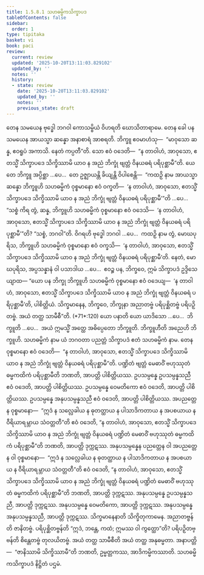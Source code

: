 ```yaml
---
title: 1.5.8.1 သဟဓမ္မိကသိက္ခာပဒ
tableOfContents: false
sidebar:
  order: 1
type: tipitaka
basket: vi
book: paci
review:
  current: review
  updated: '2025-10-20T13:11:03.829102'
  updated_by: ''
  notes: ''
  history:
  - state: review
    date: '2025-10-20T13:11:03.829102'
    updated_by: ''
    notes: ''
    previous_state: draft
---
```



<DynamicBreadcrumb />


<ReviewStatus review={frontmatter.review} showDetails={true} />

<HypothesisAnnotation frontmatter={frontmatter} />

<Division number="433" book="paci" e="ch" v="2" p="185">

<Paragraph number="1302" book="paci">
တေန သမယေန ဗုဒ္ဓေါ ဘဂဝါ ကောသမ္ဗိယံ ဝိဟရတိ ဃောသိတာရာမေ. တေန ခေါ ပန သမယေန အာယသ္မာ ဆန္နော အနာစာရံ အာစရတိ. ဘိက္ခူ ဧဝမာဟံသု—  “မာဝုသော ဆန္န, ဧဝရူပံ အကာသိ. နေတံ ကပ္ပတီ”တိ. သော ဧဝံ ဝဒေတိ—  “န တာဝါဟံ, အာဝုသော, ဧတသ္မိံ သိက္ခာပဒေ သိက္ခိဿာမိ ယာဝ န အညံ ဘိက္ခုံ ဗျတ္တံ ဝိနယဓရံ ပရိပုစ္ဆာမီ”တိ.
</Paragraph>

<Paragraph number="1303" book="paci">
ယေ တေ ဘိက္ခူ အပ္ပိစ္ဆာ …ပေ…  တေ ဥဇ္ဈာယန္တိ ခိယျန္တိ ဝိပါစေန္တိ—  “ကထဉှိ နာမ အာယသ္မာ ဆန္နော ဘိက္ခူဟိ သဟဓမ္မိကံ ဝုစ္စမာနော ဧဝံ ဝက္ခတိ—  ‘န တာဝါဟံ, အာဝုသော, ဧတသ္မိံ သိက္ခာပဒေ သိက္ခိဿာမိ ယာဝ န အညံ ဘိက္ခုံ ဗျတ္တံ ဝိနယဓရံ ပရိပုစ္ဆာမီ’”တိ …ပေ…  “သစ္စံ ကိရ တွံ, ဆန္န, ဘိက္ခူဟိ သဟဓမ္မိကံ ဝုစ္စမာနော ဧဝံ ဝဒေသိ—  ‘န တာဝါဟံ, အာဝုသော, ဧတသ္မိံ သိက္ခာပဒေ သိက္ခိဿာမိ ယာဝ န အညံ ဘိက္ခုံ ဗျတ္တံ ဝိနယဓရံ ပရိပုစ္ဆာမီ’”တိ? “သစ္စံ, ဘဂဝါ”တိ. ဝိဂရဟိ ဗုဒ္ဓေါ ဘဂဝါ …ပေ…  ကထဉှိ နာမ တွံ, မောဃပုရိသ, ဘိက္ခူဟိ သဟဓမ္မိကံ ဝုစ္စမာနော ဧဝံ ဝက္ခသိ—  ‘န တာဝါဟံ, အာဝုသော, ဧတသ္မိံ သိက္ခာပဒေ သိက္ခိဿာမိ ယာဝ န အညံ ဘိက္ခုံ ဗျတ္တံ ဝိနယဓရံ ပရိပုစ္ဆာမီ’တိ. နေတံ, မောဃပုရိသ, အပ္ပသန္နာနံ ဝါ ပသာဒါယ …ပေ…  ဧဝဉ္စ ပန, ဘိက္ခဝေ, ဣမံ သိက္ခာပဒံ ဥဒ္ဒိသေယျာထ—
</Paragraph>

</Division>
<Division number="434" book="paci" e="ch" v="2" p="186">

<Paragraph number="1304" book="paci">
<Emphasis>“ယော ပန ဘိက္ခု ဘိက္ခူဟိ သဟဓမ္မိကံ ဝုစ္စမာနော ဧဝံ ဝဒေယျ—  ‘န တာဝါဟံ, အာဝုသော, ဧတသ္မိံ သိက္ခာပဒေ သိက္ခိဿာမိ ယာဝ န အညံ ဘိက္ခုံ ဗျတ္တံ ဝိနယဓရံ ပရိပုစ္ဆာမီ’တိ, ပါစိတ္တိယံ. သိက္ခမာနေန, ဘိက္ခဝေ, ဘိက္ခုနာ အညာတဗ္ဗံ ပရိပုစ္ဆိတဗ္ဗံ ပရိပဉှိတဗ္ဗံ. အယံ တတ္ထ သာမီစီ”</Emphasis>တိ. (*71*:<Emphasis>120</Emphasis>)
</Paragraph>

</Division>
<Division number="435" book="paci" e="ch" v="2" p="186">

<Paragraph number="1305" book="paci">
<Emphasis>ယော ပနာ</Emphasis>တိ ယော ယာဒိသော …ပေ…  <Emphasis>ဘိက္ခူ</Emphasis>တိ …ပေ…  အယံ ဣမသ္မိံ အတ္ထေ အဓိပ္ပေတော ဘိက္ခူတိ.
</Paragraph>

<Paragraph number="1306" book="paci">
<Emphasis>ဘိက္ခူဟီ</Emphasis>တိ အညေဟိ ဘိက္ခူဟိ.
</Paragraph>

<Paragraph number="1307" book="paci">
<Emphasis>သဟဓမ္မိကံ</Emphasis> နာမ ယံ ဘဂဝတာ ပညတ္တံ သိက္ခာပဒံ ဧတံ သဟဓမ္မိကံ နာမ. တေန ဝုစ္စမာနော ဧဝံ ဝဒေတိ—  “န တာဝါဟံ, အာဝုသော, ဧတသ္မိံ သိက္ခာပဒေ သိက္ခိဿာမိ ယာဝ န အညံ ဘိက္ခုံ ဗျတ္တံ ဝိနယဓရံ ပရိပုစ္ဆာမီ”တိ. ပဏ္ဍိတံ ဗျတ္တံ မေဓာဝိံ ဗဟုဿုတံ ဓမ္မကထိကံ ပရိပုစ္ဆာမီတိ ဘဏတိ, အာပတ္တိ ပါစိတ္တိယဿ.
</Paragraph>

</Division>
<Division number="436" book="paci" e="ch" v="2" p="187">

<Paragraph number="1308" book="paci">
ဥပသမ္ပန္နေ ဥပသမ္ပန္နသညီ ဧဝံ ဝဒေတိ, အာပတ္တိ ပါစိတ္တိယဿ. ဥပသမ္ပန္နေ ဝေမတိကော ဧဝံ ဝဒေတိ, အာပတ္တိ ပါစိတ္တိယဿ. ဥပသမ္ပန္နေ အနုပသမ္ပန္နသညီ ဧဝံ ဝဒေတိ, အာပတ္တိ ပါစိတ္တိယဿ.
</Paragraph>

<Paragraph number="1309" book="paci">
အပညတ္တေန ဝုစ္စမာနော—  “ဣဒံ န သလ္လေခါယ န ဓုတတ္ထာယ န ပါသာဒိကတာယ န အပစယာယ န ဝီရိယာရမ္ဘာယ သံဝတ္တတီ”တိ ဧဝံ ဝဒေတိ, “န တာဝါဟံ, အာဝုသော, ဧတသ္မိံ သိက္ခာပဒေ သိက္ခိဿာမိ ယာဝ န အညံ ဘိက္ခုံ ဗျတ္တံ ဝိနယဓရံ ပဏ္ဍိတံ မေဓာဝိံ ဗဟုဿုတံ ဓမ္မကထိကံ ပရိပုစ္ဆာမီ”တိ ဘဏတိ, အာပတ္တိ ဒုက္ကဋဿ.
</Paragraph>

<Paragraph number="1310" book="paci">
အနုပသမ္ပန္နေန ပညတ္တေန ဝါ အပညတ္တေန ဝါ ဝုစ္စမာနော—  “ဣဒံ န သလ္လေခါယ န ဓုတတ္ထာယ န ပါသာဒိကတာယ န အပစယာယ န ဝီရိယာရမ္ဘာယ သံဝတ္တတီ”တိ ဧဝံ ဝဒေတိ, “န တာဝါဟံ, အာဝုသော, ဧတသ္မိံ သိက္ခာပဒေ သိက္ခိဿာမိ ယာဝ န အညံ ဘိက္ခုံ ဗျတ္တံ ဝိနယဓရံ ပဏ္ဍိတံ မေဓာဝိံ ဗဟုဿုတံ ဓမ္မကထိကံ ပရိပုစ္ဆာမီ”တိ ဘဏတိ, အာပတ္တိ ဒုက္ကဋဿ. အနုပသမ္ပန္နေ ဥပသမ္ပန္နသညီ, အာပတ္တိ ဒုက္ကဋဿ. အနုပသမ္ပန္နေ ဝေမတိကော, အာပတ္တိ ဒုက္ကဋဿ. အနုပသမ္ပန္နေ အနုပသမ္ပန္နသညီ, အာပတ္တိ ဒုက္ကဋဿ.
</Paragraph>

<Paragraph number="1311" book="paci">
<Emphasis>သိက္ခမာနေနာ</Emphasis>တိ သိက္ခိတုကာမေန.
</Paragraph>

<Paragraph number="1312" book="paci">
<Emphasis>အညာတဗ္ဗန်</Emphasis>တိ ဇာနိတဗ္ဗံ.
</Paragraph>

<Paragraph number="1313" book="paci">
<Emphasis>ပရိပုစ္ဆိတဗ္ဗန်</Emphasis>တိ “ဣဒံ, ဘန္တေ, ကထံ; ဣမဿ ဝါ ကွတ္ထော”တိ?
</Paragraph>

<Paragraph number="1314" book="paci">
<Emphasis>ပရိပဉှိတဗ္ဗန်</Emphasis>တိ စိန္တေတဗ္ဗံ တုလယိတဗ္ဗံ.
</Paragraph>

<Paragraph number="1315" book="paci">
<Emphasis>အယံ တတ္ထ သာမီစီ</Emphasis>တိ အယံ တတ္ထ အနုဓမ္မတာ.
</Paragraph>

</Division>
<Division number="437" book="paci" e="ch" v="2" p="187">

<Paragraph number="1316" book="paci">
အနာပတ္တိ—  “ဇာနိဿာမိ သိက္ခိဿာမီ”တိ ဘဏတိ, ဥမ္မတ္တကဿ, အာဒိကမ္မိကဿာတိ.

</Paragraph>
</Division>

<Paragraph number="1317" type="center" book="paci">
သဟဓမ္မိကသိက္ခာပဒံ နိဋ္ဌိတံ ပဌမံ.
</Paragraph>